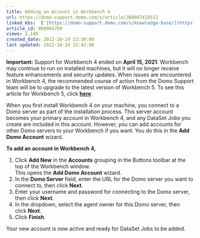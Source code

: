 ```yaml
---
title: Adding an Account in Workbench 4
url: https://domo-support.domo.com/s/article/360047416513
linked_kbs:  ['[https://domo-support.domo.com/s/knowledge-base/](https://domo-support.domo.com/s/knowledge-base/)', '[https://domo-support.domo.com/s/](https://domo-support.domo.com/s/)', '[https://domo-support.domo.com/s/topic/0TO5w000000ZammGAC](https://domo-support.domo.com/s/topic/0TO5w000000ZammGAC)', '[https://domo-support.domo.com/s/topic/0TO5w000000ZaoPGAS](https://domo-support.domo.com/s/topic/0TO5w000000ZaoPGAS)', '[https://domo-support.domo.com/s/topic/0TO5w000000ZapSGAS](https://domo-support.domo.com/s/topic/0TO5w000000ZapSGAS)', '[https://domo-support.domo.com/s/article/360042932634](https://domo-support.domo.com/s/article/360042932634)', '[https://domo-support.domo.com/s/article/360047416513](https://domo-support.domo.com/s/article/360047416513)', '[https://domo-support.domo.com/s/topic/0TO5w000000ZapSGAS/workbench-4](https://domo-support.domo.com/s/topic/0TO5w000000ZapSGAS/workbench-4)', '[https://domo-support.domo.com/s/article/360043429933](https://domo-support.domo.com/s/article/360043429933)', '[https://domo-support.domo.com/s/article/360043429953](https://domo-support.domo.com/s/article/360043429953)', '[https://domo-support.domo.com/s/article/360042925494](https://domo-support.domo.com/s/article/360042925494)', '[https://domo-support.domo.com/s/article/4408174643607](https://domo-support.domo.com/s/article/4408174643607)', '[https://domo-support.domo.com/s/article/360043429913](https://domo-support.domo.com/s/article/360043429913)', '[https://domo-support.domo.com/s/login/](https://domo-support.domo.com/s/login/)']
article_id: 000004789
views: 2,146
created_date: 2022-10-24 22:30:00
last updated: 2022-10-24 22:42:00
---
```









**Important:** Support for Workbench 4 ended on **April 15, 2021**. Workbench may continue to run on installed machines, but it will no longer receive feature enhancements and security updates. When issues are encountered in Workbench 4, the recommended course of action from the Domo Support team will be to upgrade to the latest version of Workbench 5. To see this article for Workbench 5, click [**here**](/s/article/360042932634).



When you first install Workbench 4 on your machine, you connect to a Domo server as part of the installation process. This server account becomes your primary account in Workbench 4, and any DataSet Jobs you create are included in this account. However, you can add accounts for other Domo servers to your Workbench if you want. You do this in the **Add Domo Account** wizard. 


**To add an account in Workbench 4,**


1. Click **Add New** in the **Accounts** grouping in the Buttons toolbar at the top of the Workbench window.  
This opens the **Add Domo Account** wizard.
2. In the **Domo Server** field, enter the URL for the Domo server you want to connect to, then click **Next**.
3. Enter your username and password for connecting to the Domo server, then click **Next**.
4. In the dropdown, select the agent owner for this Domo server, then click **Next**.
5. Click **Finish**.


Your new account is now active and ready for DataSet Jobs to be added.

